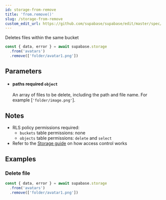```yaml
---
id: storage-from-remove
title: 'from.remove()'
slug: /storage-from-remove
custom_edit_url: https://github.com/supabase/supabase/edit/master/spec/supabase_js_v2_legacy.yml
---
```



Deletes files within the same bucket

```js
const { data, error } = await supabase.storage
  .from('avatars')
  .remove(['folder/avatar1.png'])
```

## Parameters

<ul className="method-list-group">
  
<li className="method-list-item">
  <h4 className="method-list-item-label">
    <span className="method-list-item-label-name">
      paths
    </span>
    <span className="method-list-item-label-badge required">
      required
    </span>
    <span className="method-list-item-validation">
      <code>object</code>
    </span>
  </h4>
  <div class="method-list-item-description">

An array of files to be delete, including the path and file name. For example [`'folder/image.png'`].

  </div>
  
</li>

</ul>

## Notes

- RLS policy permissions required:
  - `buckets` table permissions: none
  - `objects` table permissions: `delete` and `select`
- Refer to the [Storage guide](/docs/guides/storage#access-control) on how access control works

## Examples

### Delete file

```js
const { data, error } = await supabase.storage
  .from('avatars')
  .remove(['folder/avatar1.png'])
```
